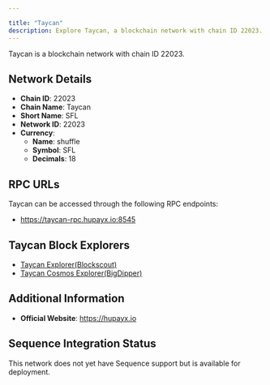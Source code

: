```yaml
---

title: "Taycan"
description: Explore Taycan, a blockchain network with chain ID 22023. Learn about its native currency, shuffle, and how to interact with the network.
---
```




Taycan is a blockchain network with chain ID 22023.

## Network Details

- **Chain ID**: 22023
- **Chain Name**: Taycan
- **Short Name**: SFL
- **Network ID**: 22023
- **Currency**: 
  - **Name**: shuffle
  - **Symbol**: SFL
  - **Decimals**: 18

## RPC URLs

Taycan can be accessed through the following RPC endpoints:

- https://taycan-rpc.hupayx.io:8545

## Taycan Block Explorers

- [Taycan Explorer(Blockscout)](https://taycan-evmscan.hupayx.io)
- [Taycan Cosmos Explorer(BigDipper)](https://taycan-cosmoscan.hupayx.io)

## Additional Information

- **Official Website**: https://hupayx.io

## Sequence Integration Status

This network does not yet have Sequence support but is available for deployment.
